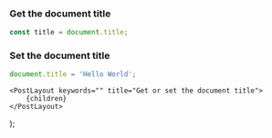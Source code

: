 
### Get the document title

```js
const title = document.title;
```

### Set the document title

```js
document.title = 'Hello World';
```

    <PostLayout keywords="" title="Get or set the document title">
        {children}
    </PostLayout>
);
